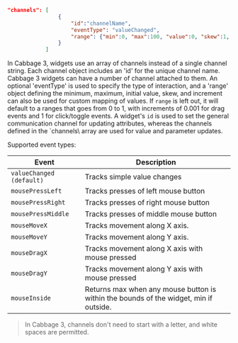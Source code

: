 ```json
"channels": [
                {
                    "id":"channelName", 
                    "eventType": "valueChanged",
                    "range": {"min":0, "max":100, "value":0, "skew":1, "incr":0.1}
                }
            ]
```

In Cabbage 3, widgets use an array of channels instead of a single channel string. Each channel object includes an 'id' for the unique channel name. Cabbage 3 widgets can have a number of channel attached to them. An optional 'eventType' is used to specify the type of interaction, and a 'range' object defining the minimum, maximum, initial value, skew, and increment can also be used for custom mapping of values. If `range` is left out, it will default to a ranges that goes from 0 to 1, with increments of 0.001 for drag events and 1 for click/toggle events. A widget's `id` is used to set the general communication channel for updating attributes, whereas the channels defined in the `channels\ array are used for value and parameter updates. 

Supported event types:

| Event             | Description |
| ----------------- | -------------------------------------------- |
| `valueChanged (default)` | Tracks simple value changes |
| `mousePressLeft` | Tracks presses of left mouse button |
| `mousePressRight` | Tracks presses of right mouse button |
| `mousePressMiddle` | Tracks presses of middle mouse button |
| `mouseMoveX` | Tracks movement along X axis. |
| `mouseMoveY` | Tracks movement along Y axis. |
| `mouseDragX` | Tracks movement along X axis with mouse pressed |
| `mouseDragY` | Tracks movement along Y axis with mouse pressed |
| `mouseInside` | Returns max when any mouse button is within the bounds of the widget, min if outside. |

> In Cabbage 3, channels don't need to start with a letter, and white spaces are permitted. 
 